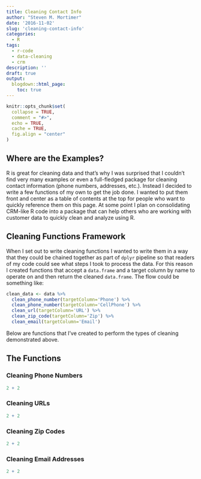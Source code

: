 ```yaml
---
title: Cleaning Contact Info
author: "Steven M. Mortimer"
date: '2016-11-02'
slug: 'cleaning-contact-info'
categories:
  - R
tags:
  - r-code
  - data-cleaning
  - crm
description: ''
draft: true
output:
  blogdown::html_page:
    toc: true
---
```


```r
knitr::opts_chunk$set(
  collapse = TRUE,
  comment = "#>",
  echo = TRUE,
  cache = TRUE,
  fig.align = "center"
)
```

## Where are the Examples?

R is great for cleaning data and that's why I was surprised that I couldn't find 
very many examples or even a full-fledged package for cleaning contact information 
(phone numbers, addresses, etc.). Instead I decided to write a few functions of 
my own to get the job done. I wanted to put them front and center as a table 
of contents at the top for people who want to quickly reference them on this page. 
At some point I plan on consolidating CRM-like R code into a package that can 
help others who are working with customer data to quickly clean and analyze using R. 

## Cleaning Functions Framework

When I set out to write cleaning functions I wanted to write them in a way that 
they could be chained together as part of `dplyr` pipeline so that readers of 
my code could see what steps I took to process the data. For this reason I created 
functions that accept a `data.frame` and a target column by name to operate on and 
then return the cleaned `data.frame`. The flow could be something like: 

```r
clean_data <- data %>%
  clean_phone_number(targetColumn='Phone') %>%
  clean_phone_number(targetColumn='CellPhone') %>%
  clean_url(targetColumn='URL') %>%
  clean_zip_code(targetColumn='Zip') %>%
  clean_email(targetColumn='Email')
```

Below are functions that I've created to perform the types of cleaning demonstrated 
above.

## The Functions

### Cleaning Phone Numbers

```r
2 + 2
```

### Cleaning URLs

```r
2 + 2
```

### Cleaning Zip Codes

```r
2 + 2
```

### Cleaning Email Addresses

```r
2 + 2
```
